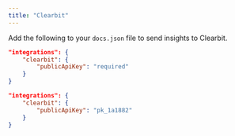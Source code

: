 ```yaml
---
title: "Clearbit"
---
```


Add the following to your `docs.json` file to send insights to Clearbit.

<CodeGroup>

```json Insights options in docs.json
"integrations": {
    "clearbit": {
        "publicApiKey": "required"
    }
}
```

```json Example
"integrations": {
    "clearbit": {
        "publicApiKey": "pk_1a1882"
    }
}
```

</CodeGroup>
